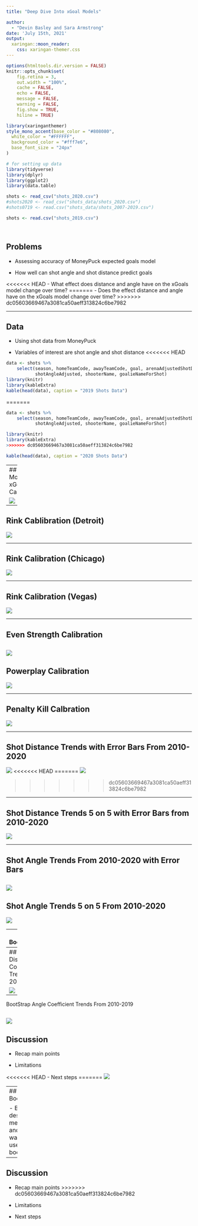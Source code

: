 ```yaml
---
title: "Deep Dive Into xGoal Models"

author: 
  - "Devin Basley and Sara Armstrong" 
date: 'July 15th, 2021'
output: 
  xaringan::moon_reader:
    css: xaringan-themer.css
---
```


```r
options(htmltools.dir.version = FALSE)
knitr::opts_chunk$set(
    fig.retina = 3,
    out.width = "100%",
    cache = FALSE,
    echo = FALSE,
    message = FALSE,
    warning = FALSE,
    fig.show = TRUE,
    hiline = TRUE)
```

```r
library(xaringanthemer)
style_mono_accent(base_color = "#808080",
  white_color = "#FFFFFF",
  background_color = "#fff7e6",
  base_font_size = "24px"
)
```






```r
# for setting up data
library(tidyverse)
library(dplyr)
library(ggplot2)
library(data.table)

shots <- read_csv("shots_2020.csv")
#shots2020 <- read_csv("shots_data/shots_2020.csv")
#shots0719 <- read.csv("shots_data/shots_2007-2019.csv")

shots <- read.csv("shots_2019.csv")




```


## Problems

  - Assessing accuracy of MoneyPuck expected goals model
  
  - How well can shot angle and shot distance predict goals
  
<<<<<<< HEAD
  - What effect does distance and angle have on the xGoals model change over time?
=======
  - Does the effect distance and angle have on the xGoals model change over time?
>>>>>>> dc05603669467a3081ca50aeff313824c6be7982






---

## Data

  - Using shot data from MoneyPuck
  
  - Variables of interest are shot angle and shot distance
<<<<<<< HEAD
```r
data <- shots %>%
    select(season, homeTeamCode, awayTeamCode, goal, arenaAdjustedShotDistance,
           shotAngleAdjusted, shooterName, goalieNameForShot)
library(knitr)
library(kableExtra)
kable(head(data), caption = "2019 Shots Data")
```
=======
  
```r

data <- shots %>%
    select(season, homeTeamCode, awayTeamCode, goal, arenaAdjustedShotDistance,
           shotAngleAdjusted, shooterName, goalieNameForShot)

library(knitr)
library(kableExtra)
>>>>>>> dc05603669467a3081ca50aeff313824c6be7982

kable(head(data), caption = "2020 Shots Data")

```
---
## Moneypuck xGoals Calibration

![](MoneyPuck xGoals Calibrate.png)




---

## Rink Cablibration (Detroit)

![](Det Calibration.png)



---

## Rink Calibration (Chicago)

![](CHI_Calibrate.png)

---

## Rink Calibration (Vegas)

![](VGK_Calibrate.png)



---

## Even Strength Calibration

![](Even Strength Calibrate.png)
---

## Powerplay Calibration


![](PowerPlay Calibrate.png)

---

## Penalty Kill Calbration

![](Penaltykill Calibrate.png)


---

## Shot Distance Trends with Error Bars From 2010-2020

![](shot distance trends.png)
<<<<<<< HEAD
=======
![](distance trends 5 on 5.png)

>>>>>>> dc05603669467a3081ca50aeff313824c6be7982

---

## Shot Distance Trends 5 on 5 with Error Bars from 2010-2020

![](distance trends 5 on 5.png)

---


## Shot Angle Trends From 2010-2020 with Error Bars

![](shot angle trends.png)
---
## Shot Angle Trends 5 on 5 From 2010-2020
![](angle trends 5 on 5.png)


---
## Bootstrapping

- Method of resampling with replacement
- Comparing bootstrap sample coefficient trends to model trends

---
## Bootstrap Distance Coefficient Trends From 2010-2019

![](Bootstrap Distance Trend.png)
---

BootStrap Angle Coefficient Trends From 2010-2019

![](Bootstrap Angle Trend.png)
---
## Discussion

- Recap main points

- Limitations

<<<<<<< HEAD
- Next steps
=======
![](angle trends 5 on 5.png)


---
## Bootstrapping

- Brief description of methodology and why we wanted to use bootstrapping

---
## Discussion

- Recap main points
>>>>>>> dc05603669467a3081ca50aeff313824c6be7982

- Limitations

- Next steps














